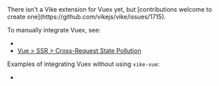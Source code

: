 
<CommunityNote url="https://vuex.vuejs.org" />

<Contribution>
There isn't a <Link href="/extensions">Vike extension</Link> for Vuex yet, but [contributions welcome to create one](https://github.com/vikejs/vike/issues/1715).
</Contribution>

To manually integrate Vuex, see:
- <Link href="/stores#ssr" doNotInferSectionTitle />
- [Vue > SSR > Cross-Request State Pollution](https://vuejs.org/guide/scaling-up/ssr.html#cross-request-state-pollution)


Examples of integrating Vuex without using <Link href="/vike-vue">`vike-vue`</Link>:
 - <Example timestamp="2023.10" repo="brillout/vike-with-vuex" />

